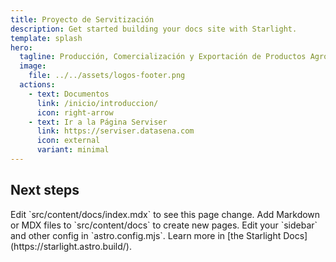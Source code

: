 ```yaml
---
title: Proyecto de Servitización
description: Get started building your docs site with Starlight.
template: splash
hero:
  tagline: Producción, Comercialización y Exportación de Productos Agropecuarios con Servicios  a la Medida!
  image:
    file: ../../assets/logos-footer.png
  actions:
    - text: Documentos
      link: /inicio/introduccion/
      icon: right-arrow
    - text: Ir a la Página Serviser
      link: https://serviser.datasena.com
      icon: external
      variant: minimal
---
```



## Next steps

<CardGrid stagger>
	<Card title="Update content" icon="pencil">
		Edit `src/content/docs/index.mdx` to see this page change.
	</Card>
	<Card title="Add new content" icon="add-document">
		Add Markdown or MDX files to `src/content/docs` to create new pages.
	</Card>
	<Card title="Configure your site" icon="setting">
		Edit your `sidebar` and other config in `astro.config.mjs`.
	</Card>
	<Card title="Read the docs" icon="open-book">
		Learn more in [the Starlight Docs](https://starlight.astro.build/).
	</Card>
</CardGrid>

